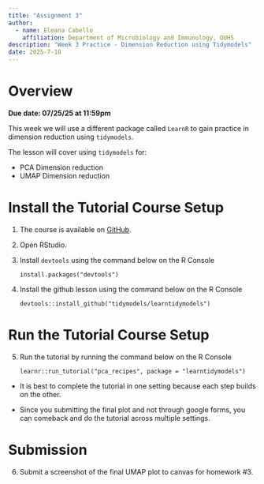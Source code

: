 ```yaml
---
title: "Assignment 3"
author: 
  - name: Eleana Cabello
    affiliation: Department of Microbiology and Immunology, OUHS
description: "Week 3 Practice - Dimension Reduction using Tidymodels"
date: 2025-7-18
---
```


# Overview

**Due date: 07/25/25 at 11:59pm**

This week we will use a different package called `LearnR` to gain practice in dimension reduction using `tidymodels`.

The lesson will cover using `tidymodels` for:

-   PCA Dimension reduction
-   UMAP Dimension reduction

# Install the Tutorial Course Setup

1.  The course is available on [GitHub](https://github.com/tidymodels/learntidymodels).

2.  Open RStudio.

3.  Install `devtools` using the command below on the R Console

    `install.packages("devtools")`

4.  Install the github lesson using the command below on the R Console

    `devtools::install_github("tidymodels/learntidymodels")`

# Run the Tutorial Course Setup

5.  Run the tutorial by running the command below on the R Console

    `learnr::run_tutorial("pca_recipes", package = "learntidymodels")`

::: callout-important
-   It is best to complete the tutorial in one setting because each step builds on the other.

-   Since you submitting the final plot and not through google forms, you can comeback and do the tutorial across multiple settings.
:::

# Submission

6.  Submit a screenshot of the final UMAP plot to canvas for homework #3.
